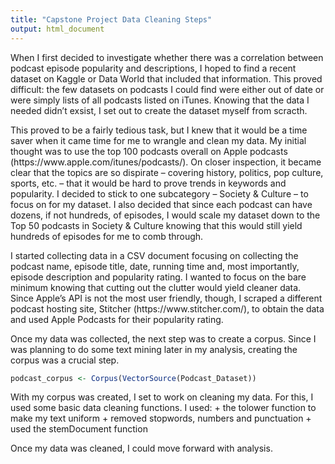 ```yaml
---
title: "Capstone Project Data Cleaning Steps"
output: html_document
---
```


When I first decided to investigate whether there was a correlation between podcast episode popularity and descriptions, I hoped to find a recent dataset on Kaggle or Data World that included that information. This proved difficult: the few datasets on podcasts I could find were either out of date or were simply lists of all podcasts listed on iTunes. Knowing that the data I needed didn't exsist, I set out to create the dataset myself from scracth.

This proved to be a fairly tedious task, but I knew that it would be a time saver when it came time for me to wrangle and clean my data. My initial thought was to use the top 100 podcasts overall on Apple podcasts (https://www.apple.com/itunes/podcasts/). On closer inspection, it became clear that the topics are so dispirate -- covering history, politics, pop culture, sports, etc. -- that it would be hard to prove trends in keywords and popularity. I decided to stick to one subcategory -- Society & Culture -- to focus on for my dataset. I also decided that since each podcast can have dozens, if not hundreds, of episodes, I would scale my dataset down to the Top 50 podcasts in Society & Culture knowing that this would still yield hundreds of episodes for me to comb through.

I started collecting data in a CSV document focusing on collecting the podcast name, episode title, date, running time and, most importantly, episode description and popularity rating. I wanted to focus on the bare minimum knowing that cutting out the clutter would yield cleaner data. Since Apple's API is not the most user friendly, though, I scraped a different podcast hosting site, Stitcher (https://www.stitcher.com/), to obtain the data and used Apple Podcasts for their popularity rating.

Once my data was collected, the next step was to create a corpus. Since I was planning to do some text mining later in my analysis, creating the corpus was a crucial step. 
```r
podcast_corpus <- Corpus(VectorSource(Podcast_Dataset))
```
With my corpus was created, I set to work on cleaning my data. For this, I used some basic data cleaning functions. I used:
 + the tolower function to make my text uniform
 + removed stopwords, numbers and punctuation
 + used the stemDocument function

Once my data was cleaned, I could  move forward with analysis.
